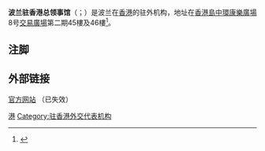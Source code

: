 {{Infobox diplomatic mission
|name = <small>波兰驻香港总领事馆<br>{{lang|pl|Konsulat Generalny RP w Hongkongu}}</small><br>[[File:Polish_Governmental_and_Diplomatic_Plaque.svg|100px]]
|image= 
|caption= 
|width= 250px
|address = [[香港島|香港島]][[中環|中環]][[康樂廣場|康樂廣場]]8号[[交易廣場|交易廣場]]第二期45樓及46樓
|location= [[香港|香港]]
|consul_general= 亞歷山大·丹达（{{lang|pl|Aleksander Dańda}}<ref>{{cite web |title=Aleksander Dańda |url=https://hongkong.msz.gov.pl/pl/konsulat/hongkong_cn_k_18/ |publisher=hongkong.msz.gov.pl |date=2019-10 |accessdate=2019-11-08 |archive-date=2017-10-22 |archive-url=https://web.archive.org/web/20171022084437/http://www.hongkong.msz.gov.pl/pl/konsulat/hongkong_cn_k_18/ |dead-url=no }}</ref>）
|department={{flagicon|Poland}} [[波兰外交部|波兰外交部]]
}}
'''波兰驻香港总领事馆'''（{{lang-pl|Konsulat Generalny RP w Hongkongu}}；{{lang-en|Consulate General of the Republic of Poland in Hongkong}}）是波兰在[[香港|香港]]的驻外机构，地址在[[香港島|香港島]][[中環|中環]][[康樂廣場|康樂廣場]]8号[[交易廣場|交易廣場]]第二期45樓及46樓<ref>{{cite web |title=Konsulat |url=http://www.hongkong.msz.gov.pl/pl/konsulat/ |publisher=波兰驻香港总领事馆 |accessdate=2016-11-07 |archive-date=2017-09-30 |archive-url=https://web.archive.org/web/20170930083913/http://www.hongkong.msz.gov.pl/pl/konsulat/ |dead-url=no }}</ref>。

== 注脚 ==
{{reflist}}

== 外部链接 ==
[http://www.hongkong.msz.gov.pl/pl/root 官方网站] （已失效）{{Wayback|url=http://www.hongkong.msz.gov.pl/pl/root |date=20160404000604 }}
{{駐香港領事機構}}
{{駐中華人民共和國外交機構}}
[[Category:波蘭駐外機構|港]]
[[Category:驻香港外交代表机构|Category:驻香港外交代表机构]]